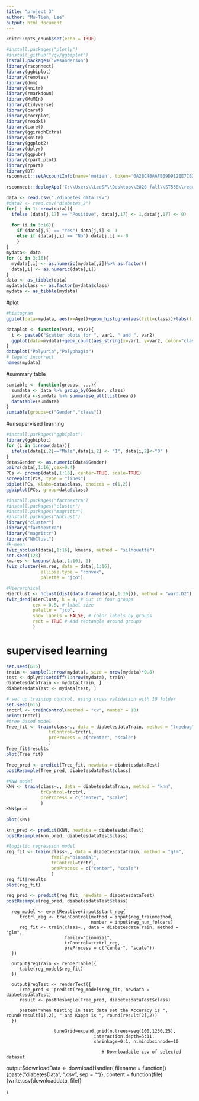 ```yaml
---
title: "project 3"
author: "Mu-Tien, Lee"
output: html_document
---
```


```r
knitr::opts_chunk$set(echo = TRUE)
```

```r
#install.packages("plotly")
#install_github("vqv/ggbiplot")
install.packages('wesanderson')
library(rsconnect)
library(ggbiplot)
library(remotes)
library(dmm)
library(knitr)
library(rmarkdown)
library(MuMIn)
library(tidyverse)
library(caret)
library(corrplot)
library(readxl)
library(caret)
library(ggiraphExtra)
library(knitr)
library(ggplot2)
library(dplyr)
library(ggpubr)
library(rpart.plot)
library(rpart)
library(DT)
rsconnect::setAccountInfo(name='mutien', token='0A2BC4BAAFE09D912EE7CB21B87BBA88', secret='W0xdI1quIfYRq/G7tR+tN1VF2PAoXKOmbkOtpyZf')

rsconnect::deployApp('C:\\Users\\LeeSF\\Desktop\\2020 fall\\ST558\\repo\\ST558_Project3\\Project3') 
```

```r
data <- read.csv("./diabetes_data.csv")
#data2 <- read.csv("diabetes_2")
for( j in 1: nrow(data)){    
  ifelse (data[j,17] == "Positive", data[j,17] <- 1,data[j,17] <- 0)

  for (i in 3:16){
    if (data[j,i] == "Yes") data[j,i] <- 1
    else if (data[j,i] == "No") data[j,i] <- 0
    }
} 
mydata<- data
for (i in 3:16){
  mydata[,i] <- as.numeric(mydata[,i])%>% as.factor()
  data[,i] <- as.numeric(data[,i])
}
data <- as_tibble(data)
mydata$class <- as.factor(mydata$class)
mydata <- as_tibble(mydata)
```

#plot
```r
#histogram
ggplot(data=mydata, aes(x=Age))+geom_histogram(aes(fill=class))+labs(title = "Histogram for age seperate by test result")+facet_grid(.~Gender)+scale_fill_discrete(name="Test result", labels=c("Negative", "Positive"))

dataplot <- function(var1, var2){
  t <- paste0("Scatter plots for ", var1, " and ", var2)
  ggplot(data=mydata)+geom_count(aes_string(x=var1, y=var2, color="class",alpha=0.8))+facet_grid(.~Gender)+labs(title = t)+ scale_fill_discrete(name="Test result", labels=c("Negative", "Positive"))
}
dataplot("Polyuria","Polyphagia")
# legend incorrect
names(mydata)
```
#summary table
```r
sumtable <- function(groups, ...){
  sumdata <- data %>% group_by(Gender, class)
  sumdata <-sumdata %>% summarise_all(list(mean))
  datatable(sumdata)
}
sumtable(groups=c("Gender","class"))
```

#unsupervised learning
```r
#install.packages("ggbiplot")
library(ggbiplot)
for (i in 1:nrow(data)){
  ifelse(data[i,2]=="Male",data[i,2] <- "1", data[i,2]<-"0" )
}
data$Gender <- as.numeric(data$Gender)
pairs(data[,1:16],cex=0.4)
PCs <- prcomp(data[,1:16], center=TRUE, scale=TRUE)
screeplot(PCs, type = "lines")
biplot(PCs, xlabs=data$class, choices = c(1,2))
ggbiplot(PCs, group=data$class)
```

```r
#install.packages("factoextra")
#install.packages("cluster")
#install.packages("magrittr")
#install.packages("NbClust")
library("cluster")
library("factoextra")
library("magrittr")
library("NbClust")
#k-mean
fviz_nbclust(data[,1:16], kmeans, method = "silhouette")
set.seed(123)
km.res <- kmeans(data[,1:16], 3)
fviz_cluster(km.res, data = data[,1:16],
             ellipse.type = "convex",
             palette = "jco")

#Hierarchical 
HierClust <- hclust(dist(data.frame(data[,1:16])), method = "ward.D2")
fviz_dend(HierClust, k = 4, # Cut in four groups
          cex = 0.5, # label size
          palette = "jco",
          show_labels = FALSE, # color labels by groups
          rect = TRUE # Add rectangle around groups
          )
```

# supervised learning
```r
set.seed(615)
train <- sample(1:nrow(mydata), size = nrow(mydata)*0.8)
test <- dplyr::setdiff(1:nrow(mydata), train)
diabetesdataTrain <- mydata[train, ]
diabetesdataTest <- mydata[test, ]

# set up training control, using cross validation with 10 folder
set.seed(615)
trctrl <- trainControl(method = "cv", number = 10)
print(trctrl)
#tree based model
Tree_fit <- train(class~., data = diabetesdataTrain, method = "treebag",
                trControl=trctrl,
                preProcess = c("center", "scale")
                )
Tree_fit$results
plot(Tree_fit)

Tree_pred <- predict(Tree_fit, newdata = diabetesdataTest)
postResample(Tree_pred, diabetesdataTest$class)

#KNN model
KNN <- train(class~., data = diabetesdataTrain, method = "knn",
             trControl=trctrl,
             preProcess = c("center", "scale")
             )
KNN$pred

plot(KNN)

knn_pred <- predict(KNN, newdata = diabetesdataTest)
postResample(knn_pred, diabetesdataTest$class)

#logistic regression model
reg_fit <- train(class~., data = diabetesdataTrain, method = "glm",
                 family="binomial",
                 trControl=trctrl,
                 preProcess = c("center", "scale")
                 )
reg_fit$results
plot(reg_fit)

reg_pred <- predict(reg_fit, newdata = diabetesdataTest)
postResample(reg_pred, diabetesdataTest$class)

```
      reg_model <- eventReactive(input$start_reg{
         trctrl_reg <- trainControl(method = input$reg_trainmethod, 
                                    number = input$reg_num_folders)
         reg_fit <- train(class~., data = diabetesdataTrain, method = "glm",
                          family="binomial",
                          trControl=trctrl_reg,
                          preProcess = c("center", "scale"))
      })

      output$regTrain <- renderTable({
         table(reg_model$reg_fit)
      })

      output$regTest <- renderText({
         Tree_pred <- predict(reg_model$reg_fit, newdata = diabetesdataTest)
         result <- postResample(Tree_pred, diabetesdataTest$class)
         
         paste0("When testing in test data set the Accuracy is ", round(result[1],2), " and Kappa is ", round(result[2],2))
      })
      
                      tuneGrid=expand.grid(n.trees=seq(100,1250,25),
                                     interaction.depth=5:11,
                                     shrinkage=0.1, n.minobsinnode=10
                                     
                                        # Downloadable csv of selected dataset 
   output$downloadData <- downloadHandler(
      filename = function(){paste("diabetesData", ".csv", sep = "")},
      content = function(file){write.csv(downloaddata, file)}

   )
